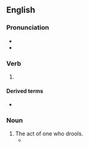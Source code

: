 ==English==

===Pronunciation===
* {{IPA|en|/ˈdɹuːlɪŋ/}}
* {{audio|en|LL-Q1860 (eng)-Back ache-drooling.wav|Audio}}

===Verb===
{{head|en|verb form}}

# {{present participle of|en|drool|nocat=1}}

====Derived terms====
* {{l|en|droolingly}}

===Noun===
{{en-noun}}

# The act of one who drools.
#* {{quote-text|en|year=2013|author=James Nairne|title=Psychology|page=209|passage=Pavlov referred to these premature '''droolings''' as “psychic” secretions, and he began to study why they occurred, in part to avoid future contamination of his digestion experiments.}}